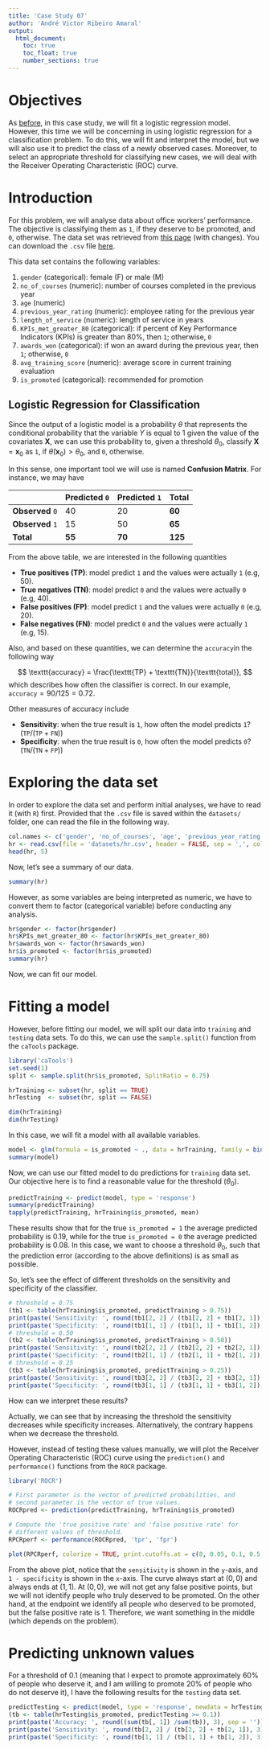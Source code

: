 ```yaml
---
title: 'Case Study 07'
author: 'André Victor Ribeiro Amaral'
output:
  html_document:
    toc: true
    toc_float: true
    number_sections: true
---
```


# Objectives {-}

As [before](./case_study_06.html), in this case study, we will fit a logistic regression model. However, this time we will be concerning in using logistic regression for a classification problem. To do this, we will fit and interpret the model, but we will also use it to predict the class of a newly observed cases. Moreover, to select an appropriate threshold for classifying new cases, we will deal with the Receiver Operating Characteristic (ROC) curve.

# Introduction

For this problem, we will analyse data about office workers' performance. The objective is classifying them as `1`, if they deserve to be promoted, and `0`, otherwise. The data set was retrieved from [this page](https://datahack.analyticsvidhya.com/contest/wns-analytics-hackathon-2018-1/) (with changes). You can download the `.csv` file [here](./datasets/hr.csv).

This data set contains the following variables:

1. `gender` (categorical): female (F) or male (M)
2. `no_of_courses` (numeric): number of courses completed in the previous year
3. `age` (numeric)
4. `previous_year_rating` (numeric): employee rating for the previous year
5. `length_of_service` (numeric): length of service in years
6. `KPIs_met_greater_80` (categorical): if percent of Key Performance Indicators (KPIs) is greater than 80%, then `1`; otherwise, `0`
7. `awards_won` (categorical): if won an award during the previous year, then `1`; otherwise, `0`
8. `avg_training_score` (numeric): average score in current training evaluation
9. `is_promoted` (categorical): recommended for promotion

## Logistic Regression for Classification

Since the output of a logistic model is a probability $\theta$ that represents the conditional probability that the variable $Y$ is equal to 1 given the value of the covariates $\mathbf{X}$, we can use this probability to, given a threshold $\theta_0$, classify $\mathbf{X} = \mathbf{x}_0$ as `1`, if $\hat{\theta}(\mathbf{x}_0) > \theta_0$, and `0`, otherwise.

In this sense, one important tool we will use is named **Confusion Matrix**. For instance, we may have 

|| Predicted `0` | Predicted `1`  | Total |
|-------------|-------------|-----|-|
| **Observed** `0`| 40 | 20 | **60** |
| **Observed** `1`| 15 | 50 | **65** |
|**Total** | **55** | **70** | **125** |

From the above table, we are interested in the following quantities

- **True positives (TP)**: model predict `1` and the values were actually `1` (e.g, 50).
- **True negatives (TN)**: model predict `0` and the values were actually `0` (e.g, 40).
- **False positives (FP)**: model predict `1` and the values were actually `0` (e.g, 20).
- **False negatives (FN)**: model predict `0` and the values were actually `1` (e.g, 15).

Also, and based on these quantities, we can determine the $\texttt{accuracy}$in the following way

$$
\texttt{accuracy} = \frac{\texttt{TP} + \texttt{TN}}{\texttt{total}},
$$
which describes how often the classifier is correct. In our example, $\texttt{accuracy} = 90/125 = 0.72$.

Other measures of accuracy include 

- **Sensitivity**: when the true result is `1`, how often the model predicts `1`? ($\texttt{TP}/(\texttt{TP} + \texttt{FN})$) 
- **Specificity**: when the true result is `0`, how often the model predicts `0`? ($\texttt{TN}/(\texttt{TN} + \texttt{FP})$)

# Exploring the data set

In order to explore the data set and perform initial analyses, we have to read it (with `R`) first. Provided that the `.csv` file is saved within the `datasets/` folder, one can read the file in the following way.

```r
col.names <- c('gender', 'no_of_courses', 'age', 'previous_year_rating', 'length_of_service', 'KPIs_met_greater_80', 'awards_won', 'avg_training_score', 'is_promoted')
hr <- read.csv(file = 'datasets/hr.csv', header = FALSE, sep = ',', col.names = col.names)
head(hr, 5)
```

Now, let's see a summary of our data.

```r
summary(hr)
```

However, as some variables are being interpreted as numeric, we have to convert them to factor (categorical variable) before conducting any analysis.

```r
hr$gender <- factor(hr$gender)
hr$KPIs_met_greater_80 <- factor(hr$KPIs_met_greater_80)
hr$awards_won <- factor(hr$awards_won)
hr$is_promoted <- factor(hr$is_promoted)
summary(hr)
```

Now, we can fit our model.

# Fitting a model

However, before fitting our model, we will split our data into `training` and `testing` data sets. To do this, we can use the `sample.split()` function from the `caTools` package.
```r
library('caTools')
set.seed(1)
split <- sample.split(hr$is_promoted, SplitRatio = 0.75)

hrTraining <- subset(hr, split == TRUE)
hrTesting  <- subset(hr, split == FALSE)

dim(hrTraining)
dim(hrTesting)
```


In this case, we will fit a model with all available variables.

```r

model <- glm(formula = is_promoted ~ ., data = hrTraining, family = binomial(link = 'logit')) # with logit link function
summary(model)
```

Now, we can use our fitted model to do predictions for `training` data set. Our objective here is to find a reasonable value for the threshold ($\theta_0$).

```r
predictTraining <- predict(model, type = 'response')
summary(predictTraining)
tapply(predictTraining, hrTraining$is_promoted, mean)
```

These results show that for the true `is_promoted = 1` the average predicted probability is $0.19$, while for the true `is_promoted = 0` the average predicted probability is $0.08$. In this case, we want to choose a threshold $\theta_0$, such that the prediction error (according to the above definitions) is as small as possible.

So, let's see the effect of different thresholds on the sensitivity and specificity of the classifier.

```r
# threshold = 0.75
(tb1 <- table(hrTraining$is_promoted, predictTraining > 0.75))
print(paste('Sensitivity: ', round(tb1[2, 2] / (tb1[2, 2] + tb1[2, 1]), 3), sep = ''))
print(paste('Specificity: ', round(tb1[1, 1] / (tb1[1, 1] + tb1[1, 2]), 3), sep = ''))
# threshold = 0.50
(tb2 <- table(hrTraining$is_promoted, predictTraining > 0.50))
print(paste('Sensitivity: ', round(tb2[2, 2] / (tb2[2, 2] + tb2[2, 1]), 3), sep = ''))
print(paste('Specificity: ', round(tb2[1, 1] / (tb2[1, 1] + tb2[1, 2]), 3), sep = ''))
# threshold = 0.25
(tb3 <- table(hrTraining$is_promoted, predictTraining > 0.25))
print(paste('Sensitivity: ', round(tb3[2, 2] / (tb3[2, 2] + tb3[2, 1]), 3), sep = ''))
print(paste('Specificity: ', round(tb3[1, 1] / (tb3[1, 1] + tb3[1, 2]), 3), sep = ''))
```

How can we interpret these results?

Actually, we can see that by increasing the threshold the sensitivity decreases while specificity increases. Alternatively, the contrary happens when we decrease the threshold.

However, instead of testing these values manually, we will plot the Receiver Operating Characteristic (ROC) curve using the `prediction()` and `performance()` functions from the `ROCR` package.

```r
library('ROCR')

# First parameter is the vector of predicted probabilities, and
# second parameter is the vector of true values.
ROCRpred <- prediction(predictTraining, hrTraining$is_promoted) 

# Compute the 'true positive rate' and 'false positive rate' for
# different values of threshold.
RPCRperf <- performance(ROCRpred, 'tpr', 'fpr')

plot(RPCRperf, colorize = TRUE, print.cutoffs.at = c(0, 0.05, 0.1, 0.5, 1.0))
```

From the above plot, notice that the `sensitivity` is shown in the `y`-axis, and `1 - specificity` is shown in the `x`-axis. The curve always start at $(0, 0)$ and always ends at $(1, 1)$. At $(0, 0)$, we will not get any false positive points, but we will not identify people who truly deserved to be promoted. On the other hand, at the endpoint we identify all people who deserved to be promoted, but the false positive rate is $1$. Therefore, we want something in the middle (which depends on the problem).

# Predicting unknown values

For a threshold of $0.1$ (meaning that I expect to promote approximately 60\% of people who deserve it, and I am willing to promote 20\% of people who do not deserve it), I have the following results for the `testing` data set.

```r
predictTesting <- predict(model, type = 'response', newdata = hrTesting)
(tb <- table(hrTesting$is_promoted, predictTesting >= 0.1))
print(paste('Accuracy: ', round((sum(tb[, 1]) /sum(tb)), 3), sep = ''))
print(paste('Sensitivity: ', round(tb[2, 2] / (tb[2, 2] + tb[2, 1]), 3), sep = ''))
print(paste('Specificity: ', round(tb[1, 1] / (tb[1, 1] + tb[1, 2]), 3), sep = ''))
```



